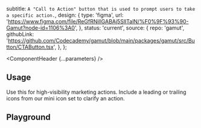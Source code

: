 


  subtitle: `A "Call to Action" button that is used to prompt users to take a specific action.`,
  design: {
    type: 'figma',
    url: 'https://www.figma.com/file/ReGfRNillGABAj5SlITalN/%F0%9F%93%90-Gamut?node-id=1106%3A0',
  },
  status: 'current',
  source: {
    repo: 'gamut',
    githubLink:
      'https://github.com/Codecademy/gamut/blob/main/packages/gamut/src/Button/CTAButton.tsx',
  },
};

<Meta of={CTAButtonStories} />

<ComponentHeader {...parameters} />

## Usage

Use this for high-visibility marketing actions. Include a leading or trailing icons from our mini icon set to clarify an action.

## Playground
<Canvas sourceState="shown" of={CTAButtonStories.Default} />

<Controls />

